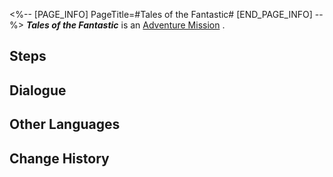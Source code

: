 <%-- [PAGE_INFO]
PageTitle=#Tales of the Fantastic#
[END_PAGE_INFO] --%>
{{Stub|Dialogue, characters, and location(s)}}
{{Mission Infobox
|id            = 8002201
|title         = 
|image         = Mission Tales of the Fantastic.png
|type          = Adventure
|event_name    = 
|chapter       = 
|requirements  = [[Adventure Mission]] ''[[Tales of the Fantastic: Chapter 1]]'' completed
|summary       = <!--official mission summary from Fate's Atlas-->
|characters    = <!--characters that appear in this mission-->
|startLocation = <!--location as it intially appears on the mission screen-->
|world         = <!--i.e. Penacony-->
|area          = <!--i.e. A Child's Dream-->
|prev          = 
|next          = 
|exp           = 
|credits       = 
|stellarJade   = 
|other         = 
}}
'''''Tales of the Fantastic''''' is an [[Adventure Mission]]<!--in [world]-->.

==Steps==


<!--
==Gameplay Notes==

--><!--
==Trial Character==

-->
==Dialogue==
{{Stub Dialogue}}
{{Dialogue Start}}
:{{tx}}
{{Dialogue End}}

==Other Languages==
{{Other Languages
|en   = Tales of the Fantastic
|zhs  = 评书奇谭
|zht  = 評書奇譚
|ja   = 講談奇譚
|ko   = 진기한 이야기
|es   = Narraciones extraordinarias
|fr   = Contes fantastiques
|ru   = Чудесные сказания
|th   = เรื่องเล่าขานตำนานการผจญภัย
|vi   = Kỳ Truyện Bình Thư
|de   = Geschichten des Fantastischen
|id   = Dongeng Luar Biasa
|pt   = Contos do Fantástico
}}

==Change History==
{{Change History|1.2}}

